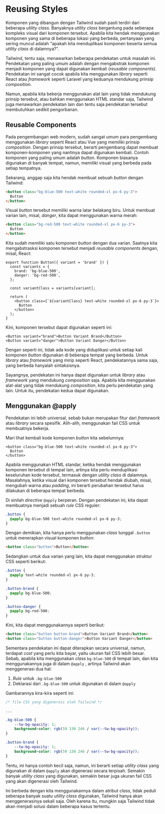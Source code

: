 # Reusing Styles

Komponen yang dibangun dengan Tailwind sudah pasti terdiri dari beberapa *utility class*. Banyaknya *utility class* bergantung pada seberapa kompleks visual dari komponen tersebut. Apabila kita hendak menggunakan komponen yang sama di beberapa lokasi yang berbeda, pertanyaan yang sering muncul adalah “apakah kita menduplikasi komponen beserta semua *utility class* di dalamnya?”.

Tailwind, tentu saja, menawarkan beberapa pendekatan untuk masalah ini. Pendekatan yang paling umum adalah dengan mengabstrak komponen menjadi komponen yang dapat digunakan kembali (*reusable components*). Pendekatan ini sangat cocok apabila kita menggunakan *library* seperti React atau *framework* seperti Laravel yang keduanya mendukung prinsip *composition*.

Namun, apabila kita bekerja menggunakan alat lain yang tidak mendukung prinsip tersebut, atau bahkan menggunakan HTML standar saja, Tailwind juga menawarkan pendekatan lain dan tentu saja pendekatan tersebut membutuhkan sedikit pengorbanan.

## Reusable Components

Pada pengembangan web modern, sudah sangat umum para pengembang menggunakan *library* seperti React atau Vue yang memiliki prinsip *composition*. Dengan prinsip tersebut, berarti pengembang dapat membuat komponen-komponen yang nantinya dapat digunakan kembali. Contoh komponen yang paling umum adalah *button*. Komponen biasanya digunakan di banyak tempat, namun, memiliki visual yang berbeda pada setiap tempatnya.

Sekarang, anggap saja kita hendak membuat sebuah *button* dengan Tailwind:

```html
<button class="bg-blue-500 text-white rounded-xl px-6 py-3">
  Button
</button>
```

Visual *button* tersebut memiliki warna latar belakang biru. Untuk membuat varian lain, misal, *danger*, kita dapat menggunakan warna merah:

```html
<button class="bg-red-500 text-white rounded-xl px-6 py-3">
  Button
</button>
```

Kita sudah memiliki satu komponen *button* dengan dua varian. Saatnya kita mengabstrasksi komponen tersebut menjadi *reusable components* dengan, misal, React:

```tsx
export function Button({ variant = 'brand' }) {
  const variants = {
    brand: 'bg-blue-500',
    danger: 'bg-red-500',
  };

  const variantClass = variants[variant];

  return (
    <button class={`${variantClass} text-white rounded-xl px-6 py-3`}>
      Button
    </button>
  );
}
```

Kini, komponen tersebut dapat digunakan seperti ini:

```tsx
<Button variant="brand">Button Variant Brand</Button>
<Button variant="danger">Button Variant Danger</Button>
```

Dengan seperti ini, tidak ada kode yang diduplikasi untuk setiap kali komponen *button* digunakan di beberapa tempat yang berbeda. Untuk *library* atau *framework* yang mirip seperti React, pendekatannya sama saja, yang berbeda hanyalah sintaksisnya.

Sayangnya, pendekatan ini hanya dapat digunakan untuk *library* atau *framework* yang mendukung *composition* saja. Apabila kita menggunakan alat-alat yang tidak mendukung *composition*, kita perlu pendekatan yang lain. Untuk itu, pendekatan kedua dapat digunakan.

## Menggunakan @apply

Pendekatan ini lebih universal, sebab bukan merupakan fitur dari *framework* atau *library* secara spesifik. Alih-alih, menggunakan fail CSS untuk membuatnya bekerja.

Mari lihat kembali kode komponen *button* kita sebelumnya:

```tsx
<button class="bg-blue-500 text-white rounded-xl px-6 py-3">
  Button
</button>
```

Apabila menggunakan HTML standar, ketika hendak menggunakan komponen tersebut di tempat lain, artinya kita perlu menduplikasi keseluruhan kode tersebut, termasuk dengan *utility class* di dalamnya. Masalahnya, ketika visual dari komponen tersebut hendak diubah, misal, mengubah warna atau *padding*, ini berarti perubahan tersebut harus dilakukan di beberapa tempat berbeda.

Di sinilah *directive* `@apply` berperan. Dengan pendekatan ini, kita dapat membuatnya menjadi sebuah *rule* CSS reguler:

```css
.button {
  @apply bg-blue-500 text-white rounded-xl px-6 py-3;
}
```

Dengan demikian, kita hanya perlu menggunakan *class* tunggal `.button` untuk menerapkan visual komponen *button*:

```html
<button class="button">Button</button>
```

Sedangkan untuk dua varian yang lain, kita dapat menggunakan struktur CSS seperti berikut:

```css
.button {
  @apply text-white rounded-xl px-6 py-3;
}

.button-brand {
  @apply bg-blue-500;
}

.button-danger {
  @apply bg-red-500;
}
```

Kini, kita dapat menggunakannya seperti berikut:

```html
<button class="button button-brand">Button Variant Brand</button>
<button class="button button-danger">Button Variant Danger</button>
```

Sementara pendekatan ini dapat diterapkan secara universal, namun, terdapat *cost* yang perlu kita bayar, yaitu ukuran fail CSS lebih besar. Sebab, apabila kita menggunakan *class* `bg-blue-500` di tempat lain, dan kita menggunakannya juga di dalam `@apply` , artinya Tailwind akan menggenerasi dua hal:

1.  *Rule* untuk `.bg-blue-500`
2.  Deklarasi dari `.bg-blue-500` untuk digunakan di dalam `@apply`

Gambarannya kira-kira seperti ini:

```css
/* file CSS yang digenerasi oleh Tailwind */

...

.bg-blue-500 {
    --tw-bg-opacity: 1;
    background-color: rgb(59 130 246 / var(--tw-bg-opacity));
}

.button-brand {
    --tw-bg-opacity: 1;
    background-color: rgb(59 130 246 / var(--tw-bg-opacity));
}
```

Tentu, ini hanya contoh kecil saja, namun, ini berarti setiap *utility class* yang digunakan di dalam `@apply` akan digenerasi secara terpisah. Semakin banyak *utility class* yang digunakan, semakin besar juga ukuran fail CSS yang akan digenerasi oleh Tailwind.

Ini berbeda dengan kita menggunakannya dalam atribut *class*, tidak peduli seberapa banyak suatu *utility class* digunakan, Tailwind hanya akan menggenerasinya sekali saja. Oleh karena itu, mungkin saja Tailwind tidak akan menjadi solusi dalam beberapa kasus tertentu.
